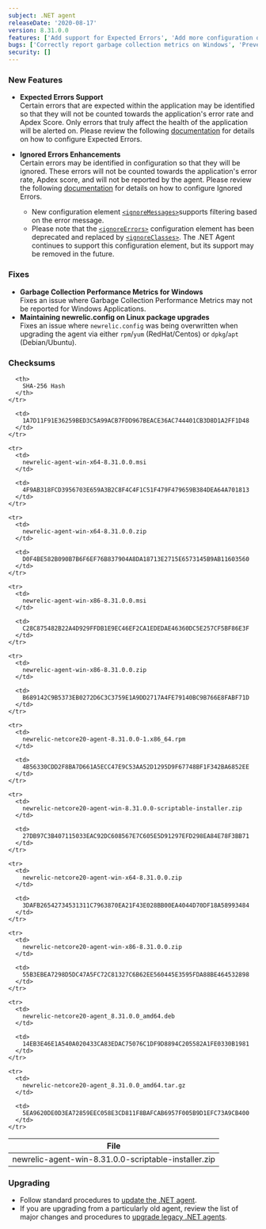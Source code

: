 ```yaml
---
subject: .NET agent
releaseDate: '2020-08-17'
version: 8.31.0.0
features: ['Add support for Expected Errors', 'Add more configuration options for Ignored Errors']
bugs: ['Correctly report garbage collection metrics on Windows', 'Prevent overwriting config file on Linux upgrade']
security: []
---
```


### New Features

* **Expected Errors Support**  
  Certain errors that are expected within the application may be identified so that they will not be counted towards the application's error rate and Apdex Score. Only errors that truly affect the health of the application will be alerted on. Please review the following [documentation](https://docs.newrelic.com/docs/agents/net-agent/configuration/net-agent-configuration#error_collector) for details on how to configure Expected Errors.
* **Ignored Errors Enhancements**  
  Certain errors may be identified in configuration so that they will be ignored. These errors will not be counted towards the application's error rate, Apdex score, and will not be reported by the agent. Please review the following [documentation](https://docs.newrelic.com/docs/agents/net-agent/configuration/net-agent-configuration#error_collector) for details on how to configure Ignored Errors.

  * New configuration element [`<ignoreMessages>`](https://docs.newrelic.com/docs/agents/net-agent/configuration/net-agent-configuration#error-ignoreErrors)supports filtering based on the error message.
  * Please note that the [`<ignoreErrors>`](https://docs.newrelic.com/docs/agents/net-agent/configuration/net-agent-configuration#error-ignoreErrors) configuration element has been deprecated and replaced by [`<ignoreClasses>`](https://docs.newrelic.com/docs/agents/net-agent/configuration/net-agent-configuration#error-ignoreClasses). The .NET Agent continues to support this configuration element, but its support may be removed in the future.

### Fixes

* **Garbage Collection Performance Metrics for Windows**  
  Fixes an issue where Garbage Collection Performance Metrics may not be reported for Windows Applications.
* **Maintaining newrelic.config on Linux package upgrades**  
  Fixes an issue where `newrelic.config` was being overwritten when upgrading the agent via either `rpm`/`yum` (RedHat/Centos) or `dpkg`/`apt` (Debian/Ubuntu).

### Checksums

<table>
  <thead>
    <tr>
      <th>
        File
      </th>

      <th>
        SHA-256 Hash
      </th>
    </tr>
  </thead>

  <tbody>
    <tr>
      <td>
        newrelic-agent-win-8.31.0.0-scriptable-installer.zip
      </td>

      <td>
        1A7D11F91E36259BED3C5A99ACB7FDD967BEACE36AC744401CB3D8D1A2FF1D48
      </td>
    </tr>

    <tr>
      <td>
        newrelic-agent-win-x64-8.31.0.0.msi
      </td>

      <td>
        4F9AB318FCD3956703E659A3B2C8F4C4F1C51F479F479659B384DEA64A701813
      </td>
    </tr>

    <tr>
      <td>
        newrelic-agent-win-x64-8.31.0.0.zip
      </td>

      <td>
        D0F4BE582B090B7B6F6EF76B837904A8DA18713E2715E6573145B9AB11603560
      </td>
    </tr>

    <tr>
      <td>
        newrelic-agent-win-x86-8.31.0.0.msi
      </td>

      <td>
        C28C875482B22A4D929FFDB1E9EC46EF2CA1EDEDAE46360DC5E257CF5BF86E3F
      </td>
    </tr>

    <tr>
      <td>
        newrelic-agent-win-x86-8.31.0.0.zip
      </td>

      <td>
        B689142C9B5373EB0272D6C3C3759E1A9DD2717A4FE79140BC9B766E8FABF71D
      </td>
    </tr>

    <tr>
      <td>
        newrelic-netcore20-agent-8.31.0.0-1.x86_64.rpm
      </td>

      <td>
        4B56330CDD2F8BA7D661A5ECC47E9C53AA52D1295D9F67748BF1F342BA6852EE
      </td>
    </tr>

    <tr>
      <td>
        newrelic-netcore20-agent-win-8.31.0.0-scriptable-installer.zip
      </td>

      <td>
        27DB97C3B407115033EAC92DC608567E7C605E5D91297EFD298EA84E78F3BB71
      </td>
    </tr>

    <tr>
      <td>
        newrelic-netcore20-agent-win-x64-8.31.0.0.zip
      </td>

      <td>
        3DAFB26542734531311C7963870EA21F43E028BB00EA4044D70DF18A58993484
      </td>
    </tr>

    <tr>
      <td>
        newrelic-netcore20-agent-win-x86-8.31.0.0.zip
      </td>

      <td>
        55B3EBEA7298D5DC47A5FC72C81327C6B62EE560445E3595FDA88BE464532898
      </td>
    </tr>

    <tr>
      <td>
        newrelic-netcore20-agent_8.31.0.0_amd64.deb
      </td>

      <td>
        14EB3E46E1A540A020433CA83EDAC75076C1DF9D8894C205582A1FE0330B1981
      </td>
    </tr>

    <tr>
      <td>
        newrelic-netcore20-agent_8.31.0.0_amd64.tar.gz
      </td>

      <td>
        5EA9620DE0D3EA72859EEC058E3CD811F8BAFCAB6957F005B9D1EFC73A9CB400
      </td>
    </tr>
  </tbody>
</table>

### Upgrading

* Follow standard procedures to [update the .NET agent](/docs/agents/net-agent/installation-configuration/update-net-agent).
* If you are upgrading from a particularly old agent, review the list of major changes and procedures to [upgrade legacy .NET agents](/docs/agents/net-agent/troubleshooting/upgrade-legacy-net-agents).
